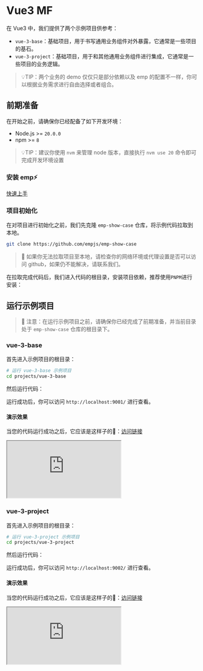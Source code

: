 
# Vue3 MF

在 Vue3 中，我们提供了两个示例项目供参考：

- `vue-3-base`：基础项目，用于书写通用业务组件对外暴露，它通常是一些项目的基石。
- `vue-3-project`：基础项目，用于和其他通用业务组件进行集成，它通常是一些项目的业务逻辑。

> 💡TIP：两个业务的 demo 仅仅只是部分依赖以及 emp 的配置不一样，你可以根据业务需求进行自由选择或者组合。

## 前期准备

在开始之前，请确保你已经配备了如下开发环境：

- Node.js >= `20.0.0`
- npm >= `8`

> 💡TIP：建议你使用 `nvm` 来管理 node 版本，直接执行 `nvm use 20` 命令即可完成开发环境设置

### 安装 emp⚡

[快速上手](/guide/start/quick-start)

### 项目初始化

在对项目进行初始化之前，我们先克隆 `emp-show-case` 仓库，将示例代码拉取到本地。

```bash
git clone https://github.com/empjs/emp-show-case
```

> 🚨 如果你无法拉取项目至本地，请检查你的网络环境或代理设置是否可以访问 github，如果仍不能解决，请联系我们。

在拉取完成代码后，我们进入代码的根目录，安装项目依赖，推荐使用`PNPM`进行安装：

<PackageManagerTabs command='install' />

## 运行示例项目

> 🚧 注意：在运行示例项目之前，请确保你已经完成了前期准备，并当前目录处于 `emp-show-case` 仓库的根目录下。

### vue-3-base

首先进入示例项目的根目录：

```bash
# 运行 vue-3-base 示例项目
cd projects/vue-3-base
```

然后运行代码：

<PackageManagerTabs command='dev' />

运行成功后，你可以访问 `http://localhost:9001/` 进行查看。

#### 演示效果

当您的代码运行成功之后，它应该是这样子的🤩：<a target='_blank' href='https://mf-vue3.sc.empjs.dev/host/'>访问链接</a>

<iframe src="https://mf-vue3.sc.empjs.dev/host/"
  style={{width: '100%', height: '1500px', border: `20px solid #aaa`, borderRadius: '4px', overflow: 'hidden'}}
  title="mf-host"
></iframe>

### vue-3-project

首先进入示例项目的根目录：

```bash
# 运行 vue-3-project 示例项目
cd projects/vue-3-project
```

然后运行代码：

<PackageManagerTabs command='dev' />

运行成功后，你可以访问 `http://localhost:9002/` 进行查看。

#### 演示效果

当您的代码运行成功之后，它应该是这样子的🤩：<a target='_blank' href='https://mf-vue3.sc.empjs.dev/host/'>访问链接</a>

<iframe src="https://mf-vue3.sc.empjs.dev/app/"
  style={{width: '100%', height: '1000px', border: `20px solid #aaa`, borderRadius: '4px', overflow: 'hidden'}}
  title="mf-host"
></iframe>